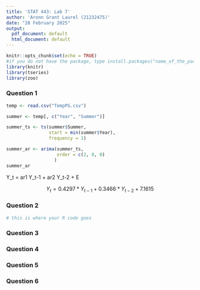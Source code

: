 ```yaml
---
title: 'STAT 443: Lab 7'
author: 'Aronn Grant Laurel (21232475)'
date: "28 February 2025"
output:
  pdf_document: default
  html_document: default
---
```


```r
knitr::opts_chunk$set(echo = TRUE)
#if you do not have the package, type install.packages("name_of_the_package")
library(knitr)
library(tseries)
library(zoo)
```

### Question 1


```r
temp <- read.csv("TempPG.csv")

summer <- temp[, c("Year", "Summer")]

summer_ts <- ts(summer$Summer, 
                start = min(summer$Year), 
                frequency = 1)

summer_ar <- arima(summer_ts,
                   order = c(2, 0, 0)
                  )
summer_ar
```
Y_t = ar1 Y_t-1 + ar2 Y_t-2 + E

$$
Y_t = 0.4297*Y_{t-1} + 0.3466*Y_{t-2} + 7.1615
$$

### Question 2

```r
# this is where your R code goes
```

### Question 3
### Question 4
### Question 5
### Question 6